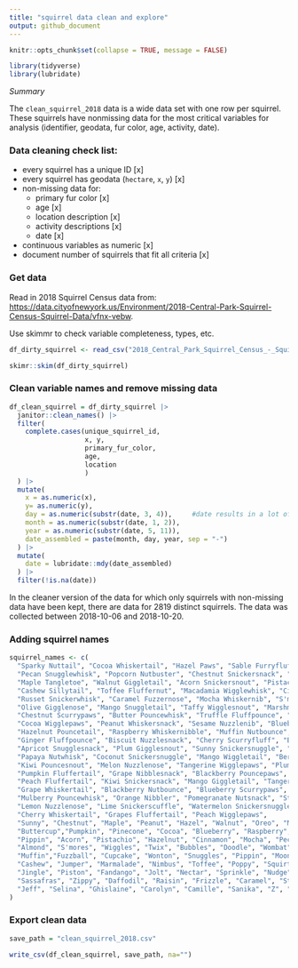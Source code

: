```yaml
---
title: "squirrel data clean and explore"
output: github_document
---
```


```r
knitr::opts_chunk$set(collapse = TRUE, message = FALSE)

library(tidyverse)
library(lubridate)
```

*Summary*

The `clean_squirrel_2018` data is a wide data set with one row per
squirrel. These squirrels have nonmissing data for the most critical
variables for analysis (identifier, geodata, fur color, age, activity,
date).

### Data cleaning check list:

*   every squirrel has a unique ID [x]
*   every squirrel has geodata (`hectare`, `x`, `y`) [x]
*   non-missing data for:
    *   primary fur color [x]
    *   age [x]
    *   location description [x]
    *   activity descriptions [x]
    *   date [x]
*   continuous variables as numeric [x]
*   document number of squirrels that fit all criteria [x]

### Get data

Read in 2018 Squirrel Census data from:
<https://data.cityofnewyork.us/Environment/2018-Central-Park-Squirrel-Census-Squirrel-Data/vfnx-vebw>.

Use skimmr to check variable completeness, types, etc.
```r
df_dirty_squirrel <- read_csv("2018_Central_Park_Squirrel_Census_-_Squirrel_Data_20231204.csv")

skimr::skim(df_dirty_squirrel)
```



### Clean variable names and remove missing data
```r
df_clean_squirrel = df_dirty_squirrel |> 
  janitor::clean_names() |> 
  filter(
    complete.cases(unique_squirrel_id, 
                   x, y, 
                   primary_fur_color, 
                   age, 
                   location
                   )
  ) |> 
  mutate(
    x = as.numeric(x), 
    y= as.numeric(y), 
    day = as.numeric(substr(date, 3, 4)),     #date results in a lot of parsing failures so I'm using a work around
    month = as.numeric(substr(date, 1, 2)),  
    year = as.numeric(substr(date, 5, 11)), 
    date_assembled = paste(month, day, year, sep = "-") 
  ) |> 
  mutate(
    date = lubridate::mdy(date_assembled)
  ) |> 
  filter(!is.na(date))
```

In the cleaner version of the data for which only squirrels with non-missing data have been kept, there are data for 2819 distinct squirrels. The data was collected between 2018-10-06 and 2018-10-20.

### Adding squirrel names 
```r
squirrel_names <- c(
  "Sparky Nuttail", "Cocoa Whiskertail", "Hazel Paws", "Sable Furryfluff", "Almond Bushytoes",
  "Pecan Snugglewhisk", "Popcorn Nutbuster", "Chestnut Snickersnack", "Butterscotch Fluffpaws",
  "Maple Tangletoe", "Walnut Giggletail", "Acorn Snickersnout", "Pistachio Wigglesnout",
  "Cashew Sillytail", "Toffee Fluffernut", "Macadamia Wigglewhisk", "Cinnamon Nibbler",
  "Russet Snickerwhisk", "Caramel Fuzzernose", "Mocha Whiskernib", "S'mores Snickersnout",
  "Olive Gigglenose", "Mango Snuggletail", "Taffy Wigglesnout", "Marshmallow Nibbler",
  "Chestnut Scurrypaws", "Butter Pouncewhisk", "Truffle Fluffpounce", "Pumpkin Nibblesnout",
  "Cocoa Wigglepaws", "Peanut Whiskersnack", "Sesame Nuzzlenib", "Blueberry Fluffernibble",
  "Hazelnut Pouncetail", "Raspberry Whiskernibble", "Muffin Nutbounce", "Peach Snickerscuffle",
  "Ginger Fluffpounce", "Biscuit Nuzzlesnack", "Cherry Scurryfluff", "Bluebell Wigglewhisk",
  "Apricot Snugglesnack", "Plum Gigglesnout", "Sunny Snickersnuggle", "Banana Whiskerbounce",
  "Papaya Nutwhisk", "Coconut Snickersnuggle", "Mango Wiggletail", "Berry Gigglesnout",
  "Kiwi Pouncesnout", "Melon Nuzzlenose", "Tangerine Wigglepaws", "Plum Scurrywhisk",
  "Pumpkin Fluffertail", "Grape Nibblesnack", "Blackberry Pouncepaws", "Raspberry Nutwhisk",
  "Peach Fluffertail", "Kiwi Snickersnack", "Mango Giggletail", "Tangerine Fluffernose",
  "Grape Whiskertail", "Blackberry Nutbounce", "Blueberry Scurrypaws", "Cranberry Wiggletail",
  "Mulberry Pouncewhisk", "Orange Nibbler", "Pomegranate Nutsnack", "Strawberry Wigglewhisk",
  "Lemon Nuzzlenose", "Lime Snickerscuffle", "Watermelon Snickersnuggle", "Apple Nutbounce",
  "Cherry Whiskertail", "Grapes Fluffertail", "Peach Wigglepaws", 
  "Sunny", "Chestnut", "Maple", "Peanut", "Hazel", "Walnut", "Oreo", "Marshmallow", "Snickers",  
  "Buttercup","Pumpkin", "Pinecone", "Cocoa", "Blueberry", "Raspberry", "Sparky", "Furry", "Chestnut",
  "Pippin", "Acorn", "Pistachio", "Hazelnut", "Cinnamon", "Mocha", "Pecan", "Acorn", "Biscuit",
  "Almond", "S'mores", "Wiggles", "Twix", "Bubbles", "Doodle", "Wombat", "Fluffernutter",
  "Muffin","Fuzzball", "Cupcake", "Wonton", "Snuggles", "Pippin", "Moonbeam", "Cheesecake", "Jigsaw",
  "Cashew", "Jumper", "Marmalade", "Nimbus", "Toffee", "Poppy", "Squirt", "Munchkin", "Tidbit", 
  "Jingle", "Piston", "Fandango", "Jolt", "Nectar", "Sprinkle", "Nudge", "Tickles", "Hiccup",
  "Sassafras", "Zippy", "Daffodil", "Raisin", "Frizzle", "Caramel", "Stardust", "Quicksilver", "Nishi",
  "Jeff", "Selina", "Ghislaine", "Carolyn", "Camille", "Sanika", "Z", "Will"
)
```



### Export clean data
```r
save_path = "clean_squirrel_2018.csv"

write_csv(df_clean_squirrel, save_path, na="")
```
